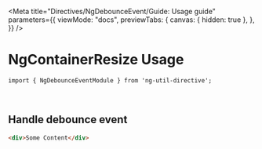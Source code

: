 
<Meta
  title="Directives/NgDebounceEvent/Guide: Usage guide"
  parameters={{
    viewMode: "docs",
    previewTabs: {
      canvas: { hidden: true },
    },
  }}
/>

# NgContainerResize Usage

`import { NgDebounceEventModule } from 'ng-util-directive';`

<br />

## Handle debounce event

```html
<div>Some Content</div>
```
